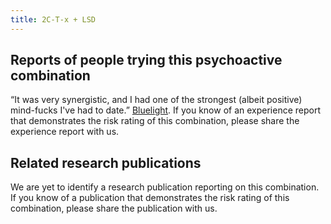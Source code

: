 ---
title: 2C-T-x + LSD
---

## Reports of people trying this psychoactive combination

“It was very synergistic, and I had one of the strongest (albeit positive) mind-fucks I've had to date.” [Bluelight](https://bluelight.org/xf/threads/mushrooms-2c-t-2-good-combo.561392/).
 If you know of an experience report that demonstrates the risk rating of this combination, please share the experience report with us.


## Related research publications

We are yet to identify a research publication reporting on this combination. If you know of a publication that demonstrates the risk rating of this combination, please share the publication with us.

